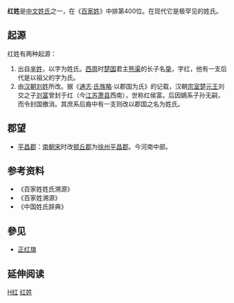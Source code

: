 {{姓氏
|姓氏=红
|繁體=紅
|簡體=红
|拼音=Hóng
|中国大陆=Hong
|台湾=ㄏㄨㄥˊ
|香港=
|澳门=
|新加坡=
|马来西亚=
|越南=Hồng
|韩国=
|反切=
|同音字=
|堂号=
|郡望=[[平昌郡|平昌郡]]
}}

'''红姓'''是[[中文姓氏|中文姓氏]]之一，在《[[百家姓|百家姓]]》中排第400位。在现代它是极罕见的姓氏。

== 起源 ==
红姓有两种起源：
#出自[[芈姓|芈姓]]，以字为姓氏。[[西周|西周]]时[[楚国|楚国]]君主[[熊渠|熊渠]]的长子名[[熊挚|挚]]，字红，他有一支后代是以祖父的字为氏。
#由[[汉朝|汉朝]][[刘姓|刘姓]]所改。据《[[通志|通志]]·[[氏族略|氏族略]]·以郡国为氏》的记载，汉朝[[宗室|宗室]][[楚元王|楚元王]]刘交之子[[刘富|刘富]]曾封于红（今[[江苏|江苏]][[萧县|萧县]]西南），世称红侯富。后因嫡系子孙无嗣，而令封国撤消。其庶系后裔中有一支则改以郡国之名为姓氏。

== 郡望 ==
*[[平昌郡|平昌郡]]：[[南朝宋|南朝宋]]时改[[顿丘郡|顿丘郡]]为[[徐州|徐州]][[平昌郡|平昌郡]]。今河南中部。

== 参考资料 ==
{{Reflist|2}}
*《百家姓姓氏溯源》
*《百家姓溯源》
*《中国姓氏辞典》

==參见==
* [[正红旗|正红旗]]

== 延伸阅读 ==
{{Wikisource further reading}}
[[Category:罕見或停用漢姓|H红]]
[[Category:红姓|]]